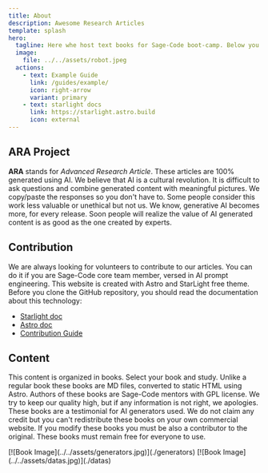```yaml
---
title: About
description: Awesome Research Articles
template: splash
hero:
  tagline: Here whe host text books for Sage-Code boot-camp. Below you can see our contribution guide. Just in case you wish to become a mentor, click the button and read this guide. Otherwise, skip to the content section and click the book you wish to read. Enjoy 🍀
  image: 
    file: ../../assets/robot.jpeg
  actions:
    - text: Example Guide
      link: /guides/example/
      icon: right-arrow
      variant: primary
    - text: starlight docs
      link: https://starlight.astro.build
      icon: external
---
```


## ARA Project
 
**ARA** stands for *Advanced Research Article*. These articles are 100% generated using AI. We believe that AI is a cultural revolution. It is difficult to ask questions and combine generated content with meaningful pictures. We copy/paste the responses so you don't have to. Some people consider this work less valuable or unethical but not us. We know, generative AI becomes more, for every release. Soon people will realize the value of AI generated content is as good as the one created by experts.


## Contribution 

We are always looking for volunteers to contribute to our articles. You can do it if you are Sage-Code core team member, versed in AI prompt engineering. This website is created with Astro and StarLight free theme. Before you clone the GitHub repository, you should read the documentation about this technology:

* [Starlight doc](https://starlight.astro.build)
* [Astro doc](https://docs.astro.build/en/getting-started/)
* [Contribution Guide](/guides/contribution.md)

## Content

This content is organized in books. Select your book and study. Unlike a regular book these books are MD files, converted to static HTML using Astro. Authors of these books are Sage-Code mentors with GPL license. We try to keep our quality high, but if any information is not right, we apologies. These books are a testimonial for AI generators used. We do not claim any credit but you can't redistribute these books on your own commercial website. If you modify these books you must be also a contributor to the original. These books must remain free for everyone to use.

<CardGrid>
	<Card title="Website Generators" icon="open-book">
          [![Book Image](../../assets/generators.jpg)](./generators)	
	</Card>
	<Card title="Programming Book" icon="open-book">
          [![Book Image](../../assets/datas.jpg)](./datas)		
	</Card>
</CardGrid>
